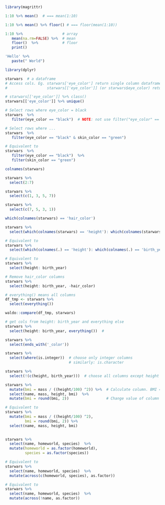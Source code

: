 <!-- 1. Pipe operator -->
```r
library(magrittr)
```
```r
1:10 %>% mean()  # === mean(1:10)
```
```r
1:10 %>% mean() %>% floor() # === floor(mean(1:10))
```
```r
1:10 %>%                  # array
   mean(na.rm=FALSE) %>%  # mean
   floor()  %>%           # floor
   print()
```
```r
'Hello' %>%
   paste(" World")
```
<!-- 2. filter 
   filter    -> selecting rows
   select    -> selecting cols
   mutate    -> add/change cols
   arrange   -> order rows
   summarize -> make summary
-->
```r
library(dplyr)
```
```r
starwars  # a dataframe
# Access cols. Eg. starwars['eye_color'] return single column dataframe
#                  starwars[['eye_color']] (or starwars$eye_color) return a vector 
```
```r
# starwars[['eye_color']] %>% class()
starwars[['eye_color']] %>% unique()
```
```r
# Select rows where eye_color = black
starwars  %>% 
   filter(eye_color == "black")  # NOTE: not use filter("eye_color" == "black") 
```
```r
# Select rows where ...
starwars  %>% 
   filter(eye_color == "black" & skin_color == "green") 

# Equivalent to
starwars  %>% 
   filter(eye_color == "black")  %>% 
   filter(skin_color == "green")
```
<!-- 3. select: selecting cols 
Helper functions: starts_with(), ends_with(), contains(), where()
-->
```r
colnames(starwars)
```
```r
starwars %>%
  select(2:7)

```

```r
starwars %>%
  select(c(1, 3, 5, 7))

starwars %>%
  select(c(7, 5, 3, 1))
```
```r
which(colnames(starwars) == 'hair_color')
```
```r
starwars %>%
  select(which(colnames(starwars) == 'height'): which(colnames(starwars) == 'birth_year'))

# Equivalent to
starwars %>%
  select(which(colnames(.) == 'height'): which(colnames(.) == 'birth_year'))

# Equivalent to
starwars %>%
  select(height: birth_year)

# Remove hair_color columns
starwars %>%
  select(height: birth_year, -hair_color)
```
```r
# everything() means all columns
df_tmp <- starwars %>%
  select(everything())

waldo::compare(df_tmp, starwars)
```
```r
# get cols from height: birth_year and everything else
starwars %>%
  select(height: birth_year, everything())  # 
```
```r
starwars %>%
  select(ends_with('_color')) 
```

```r
starwars %>%
  select(where(is.integer))  # choose only integer columns
                             # similarly: is.character
```
```r
starwars %>%
  select(!(c(height, birth_year)))  # choose all columns except height and birth_year
```
<!-- Mutate: To add/change columns -->
```r
starwars %>%
  mutate(bmi = mass / ((height/100) ^2)) %>%  # Calculate column. BMI = mass/height [kg/m2]
  select(name, mass, height, bmi)  %>% 
  mutate(bmi = round(bmi, 2))                 # Change value of column

# Equivalent to
starwars %>%
  mutate(bmi = mass / ((height/100) ^2),
         bmi = round(bmi, 2)) %>% 
  select(name, mass, height, bmi) 
 
```
```r
starwars %>%
  select(name, homeworld, species)  %>%
  mutate(homeworld = as.factor(homeworld),
         species = as.factor(species))

# Equivalent to
starwars %>%
  select(name, homeworld, species)  %>%
  mutate(across(c(homeworld, species), as.factor))

# Equivalent to
starwars %>%
  select(name, homeworld, species)  %>%
  mutate(across(!name, as.factor))
```


















